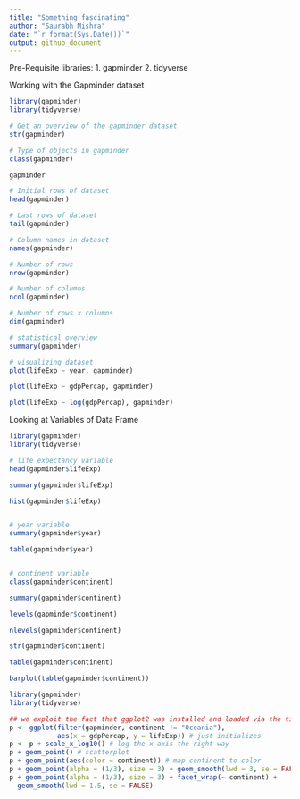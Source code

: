 ```yaml
---
title: "Something fascinating"
author: "Saurabh Mishra"
date: "`r format(Sys.Date())`"
output: github_document
---
```


Pre-Requisite libraries:
1. gapminder
2. tidyverse

Working with the Gapminder dataset

```r

library(gapminder)
library(tidyverse)

# Get an overview of the gapminder dataset
str(gapminder)

# Type of objects in gapminder
class(gapminder)

gapminder

# Initial rows of dataset
head(gapminder)

# Last rows of dataset
tail(gapminder)

# Column names in dataset
names(gapminder)

# Number of rows
nrow(gapminder)

# Number of columns
ncol(gapminder)

# Number of rows x columns
dim(gapminder)

# statistical overview
summary(gapminder)

# visualizing dataset
plot(lifeExp ~ year, gapminder)

plot(lifeExp ~ gdpPercap, gapminder)

plot(lifeExp ~ log(gdpPercap), gapminder)
```

Looking at Variables of Data Frame

```r
library(gapminder)
library(tidyverse)

# life expectancy variable
head(gapminder$lifeExp)

summary(gapminder$lifeExp)

hist(gapminder$lifeExp)


# year variable
summary(gapminder$year)

table(gapminder$year)


# continent variable
class(gapminder$continent)

summary(gapminder$continent)

levels(gapminder$continent)

nlevels(gapminder$continent)

str(gapminder$continent)

table(gapminder$continent)

barplot(table(gapminder$continent))
```



```r
library(gapminder)
library(tidyverse)

## we exploit the fact that ggplot2 was installed and loaded via the tidyverse
p <- ggplot(filter(gapminder, continent != "Oceania"),
            aes(x = gdpPercap, y = lifeExp)) # just initializes
p <- p + scale_x_log10() # log the x axis the right way
p + geom_point() # scatterplot
p + geom_point(aes(color = continent)) # map continent to color
p + geom_point(alpha = (1/3), size = 3) + geom_smooth(lwd = 3, se = FALSE)
p + geom_point(alpha = (1/3), size = 3) + facet_wrap(~ continent) +
  geom_smooth(lwd = 1.5, se = FALSE)
```

